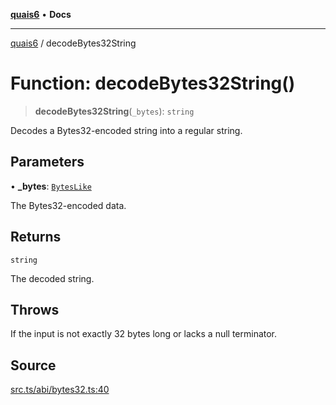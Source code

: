 [**quais6**](../README.md) • **Docs**

***

[quais6](../globals.md) / decodeBytes32String

# Function: decodeBytes32String()

> **decodeBytes32String**(`_bytes`): `string`

Decodes a Bytes32-encoded string into a regular string.

## Parameters

• **\_bytes**: [`BytesLike`](../type-aliases/BytesLike.md)

The Bytes32-encoded data.

## Returns

`string`

The decoded string.

## Throws

If the input is not exactly 32 bytes long or lacks a null terminator.

## Source

[src.ts/abi/bytes32.ts:40](https://github.com/dominant-strategies/quais-6.js/blob/aca1855329c3946c627ab7f16ac5304cea7d20c5/src.ts/abi/bytes32.ts#L40)
